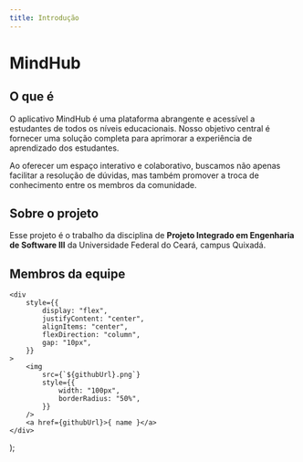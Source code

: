 ```yaml
---
title: Introdução
---
```


# MindHub

## O que é

O aplicativo MindHub é uma plataforma abrangente e acessível a estudantes de todos os níveis educacionais. Nosso objetivo central é fornecer uma solução completa para aprimorar a experiência de aprendizado dos estudantes.

Ao oferecer um espaço interativo e colaborativo, buscamos não apenas facilitar a resolução de dúvidas, mas também promover a troca de conhecimento entre os membros da comunidade.

## Sobre o projeto

Esse projeto é o trabalho da disciplina de **Projeto Integrado em Engenharia de Software III** da Universidade Federal do Ceará, campus Quixadá.

## Membros da equipe

    <div
        style={{
            display: "flex",
            justifyContent: "center",
            alignItems: "center",
            flexDirection: "column",
            gap: "10px",
        }}
    >
        <img
            src={`${githubUrl}.png`}
            style={{
                width: "100px",
                borderRadius: "50%",
            }}
        />
        <a href={githubUrl}>{ name }</a>
    </div>
);

<div style={{
    display: "flex",
    justifyContent: "space-evenly",
    padding: "50px",
}}>
    <MemberCard name="Antônio Hugo" githubUrl="https://github.com/hugorplobo" />
    <MemberCard name="Felipe Freitag" githubUrl="https://github.com/freitagfelipe" />
    <MemberCard name="Henok Teixeira" githubUrl="https://github.com/henoktx" />
</div>